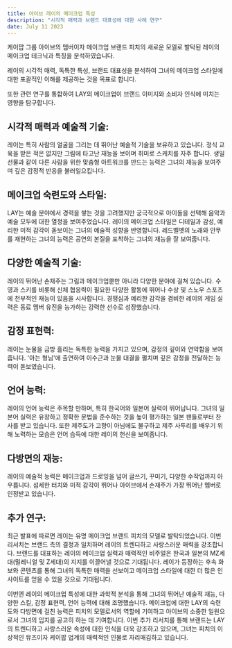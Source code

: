 ```yaml
---
title: 아이브 레이의 메이크업 특성
description: "시각적 매력과 브랜드 대표성에 대한 사례 연구"
date: July 11 2023
---
```

케이팝 그룹 아이브의 멤버이자 메이크업 브랜드 피치의 새로운 모델로 발탁된 레이의 메이크업 테크닉과 특징을 분석하였습니다. 

레이의 시각적 매력, 독특한 특성, 브랜드 대표성을 분석하여 그녀의 메이크업 스타일에 대한 포괄적인 이해를 제공하는 것을 목표로 합니다. 

또한 관련 연구를 통합하여 LAY의 메이크업이 브랜드 이미지와 소비자 인식에 미치는 영향을 탐구합니다.

## 시각적 매력과 예술적 기술:
레이는 특히 사람의 얼굴을 그리는 데 뛰어난 예술적 기술을 보유하고 있습니다.
정식 교육을 받은 적은 없지만 그림에 타고난 재능을 보이며 취미로 스케치를 자주 합니다.
생일 선물과 같이 다른 사람을 위한 맞춤형 아트워크를 만드는 능력은 그녀의 재능을 보여주며 깊은 감정적 반응을 불러일으킵니다.
## 메이크업 숙련도와 스타일:
LAY는 예술 분야에서 경력을 쌓는 것을 고려했지만 궁극적으로 아이돌을 선택해 음악과 예술 모두에 대한 열정을 보여주었습니다.
레이의 메이크업 스타일은 디테일과 감성, 예리한 미적 감각이 돋보이는 그녀의 예술적 성향을 반영합니다.
레드벨벳의 노래와 안무를 재현하는 그녀의 능력은 공연의 본질을 포착하는 그녀의 재능을 잘 보여줍니다.
## 다양한 예술적 기술:
레이의 뛰어난 손재주는 그림과 메이크업뿐만 아니라 다양한 분야에 걸쳐 있습니다.
수영과 스키를 비롯해 신체 협응력이 필요한 다양한 활동에 뛰어나 수상 및 스노우 스포츠에 천부적인 재능이 있음을 시사합니다.
경쟁심과 예리한 감각을 겸비한 레이의 게임 실력은 동료 멤버 유진을 능가하는 강력한 선수로 성장했습니다.
## 감정 표현력:
레이는 눈물을 금방 흘리는 독특한 능력을 가지고 있으며, 감정의 깊이와 연약함을 보여줍니다.
'아는 형님'에 출연하여 이수근과 눈물 대결을 펼치며 깊은 감정을 전달하는 능력이 돋보였습니다.
## 언어 능력:
레이의 언어 능력은 주목할 만하며, 특히 한국어와 일본어 실력이 뛰어납니다.
그녀의 일본어 실력은 유창하고 정확한 문법을 준수하는 것을 높이 평가하는 일본 팬들로부터 찬사를 받고 있습니다.
또한 제주도가 고향이 아님에도 불구하고 제주 사투리를 배우기 위해 노력하는 모습은 언어 습득에 대한 레이의 헌신을 보여줍니다.
## 다방면의 재능:
레이의 예술적 능력은 메이크업과 드로잉을 넘어 글쓰기, 꾸미기, 다양한 수작업까지 아우릅니다.
섬세한 터치와 미적 감각이 뛰어나 아이브에서 손재주가 가장 뛰어난 멤버로 인정받고 있습니다.

## 추가 연구:
최근 발표에 따르면 레이는 유명 메이크업 브랜드 피치의 모델로 발탁되었습니다. 
이번 리서치는 브랜드 측의 결정과 일치하며 레이의 트렌디하고 사랑스러운 매력을 강조합니다. 
브랜드를 대표하는 레이의 메이크업 실력과 매력적인 비주얼은 한국과 일본의 MZ세대(밀레니얼 및 Z세대)의 지지를 이끌어낼 것으로 기대됩니다. 
레이가 등장하는 후속 화보와 콘텐츠를 통해 그녀의 독특한 매력을 선보이고 메이크업 스타일에 대한 더 많은 인사이트를 얻을 수 있을 것으로 기대됩니다.

이번엔 레이의 메이크업 특성에 대한 과학적 분석을 통해 그녀의 뛰어난 예술적 재능, 다양한 스킬, 감정 표현력, 언어 능력에 대해 조명했습니다. 
메이크업에 대한 LAY의 숙련도와 다방면에 걸친 능력은 피치의 모델로서의 역할에 기여하고 아이브의 소중한 일원으로서 그녀의 입지를 공고히 하는 데 기여합니다. 
이번 추가 리서치를 통해 브랜드는 LAY의 트렌디하고 사랑스러운 속성에 대한 인식을 더욱 강조하고 있으며, 그녀는 피치의 이상적인 뮤즈이자 케이팝 업계의 매력적인 인물로 자리매김하고 있습니다.